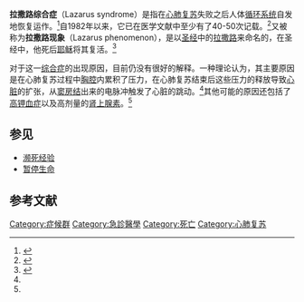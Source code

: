 {{NoteTA|G1=Medicine}}
{{Medical}}

'''拉撒路综合症'''（Lazarus syndrome）是指在[[心肺复苏术|心肺复苏]]失败之后人体[[循环系统|循环系统]]自发地恢复运作。<ref name="ben-david">{{cite journal
  |last=Ben-David M.D.
  |first=Bruce
  |coauthors=et al.
  |year=2001
  |title=Survival After Failed Intraoperative Resuscitation: A Case of "Lazarus Syndrome"
  |journal=Anesth Analg
  |volume=92
  |pages=690–692
  |url=http://journals.lww.com/anesthesia-analgesia/Fulltext/2001/03000/Survival_After_Failed_Intraoperative.27.aspx
  |accessdate=2008-10-14
  |pmid=11226103
  |issue=3
  |archive-date=2014-07-29
  |archive-url=https://web.archive.org/web/20140729083000/http://journals.lww.com/anesthesia-analgesia/Fulltext/2001/03000/Survival_After_Failed_Intraoperative.27.aspx
  |dead-url=no
  }}</ref>自1982年以来，它已在医学文献中至少有了40-50次记载。<ref name="delaware-case">{{cite news
 |title        = Woman Declared Dead, Still Breathing in Morgue
 |publisher    = Fox News
 |date         = 2008-10-07
 |url          = http://www.foxnews.com/story/2008/10/07/woman-declared-dead-still-breathing-in-morgue/
 |accessdate   = 2008-10-29
 |archive-url  = https://web.archive.org/web/20140116224612/http://www.foxnews.com/story/2008/10/07/woman-declared-dead-still-breathing-in-morgue/
 |archive-date = 2014-01-16
 |dead-url     = yes
}}</ref>又被称为'''拉撒路现象'''（Lazarus phenomenon），是以[[圣经|圣经]]中的[[拉撒路|拉撒路]]来命名的，在圣经中，他死后[[耶稣|耶稣]]将其复活。<ref name="emj-report">{{cite journal
  |last=Walker
  |first=A.
  |coauthors=H. McClelland, J. Brenchley
  |year=2001
  |title=The Lazarus phenomenon following recreational drug use
  |journal=Emerg Med J
  |volume=18
  |pages=74–75
  |url=http://emj.bmj.com/content/18/1/74.full
  |accessdate=2008-10-29
  |pmid=11310473
  |doi=10.1136/emj.18.1.74
  |issue=1
  |pmc=1725503
  |author=
  |archive-url=https://web.archive.org/web/20140729072447/http://emj.bmj.com/content/18/1/74.full
  |archive-date=2014-07-29
  |dead-url=yes
  }}</ref>

对于这一[[综合症|综合症]]的出现原因，目前仍没有很好的解释。一种理论认为，其主要原因是在心肺复苏过程中[[胸腔|胸腔]]内累积了压力，在心肺复苏结束后这些压力的释放导致[[心脏|心脏]]的扩张，从[[窦房结|窦房结]]出来的电脉冲触发了心脏的跳动。<ref name="ben-david" />其他可能的原因还包括了[[高钾血症|高钾血症]]以及高剂量的[[肾上腺素|肾上腺素]]。<ref name="emj-report" />

== 参见 ==
{{Portal|死亡|Skull 2.svg}}
* [[濒死经验|濒死经验]]
* [[暂停生命|暂停生命]]

== 参考文献 ==
{{Reflist}}

{{Death and related topics}}
{{医学小作品}}

[[Category:症候群|Category:症候群]]
[[Category:急診醫學|Category:急診醫學]]
[[Category:死亡|Category:死亡]]
[[Category:心肺复苏|Category:心肺复苏]]